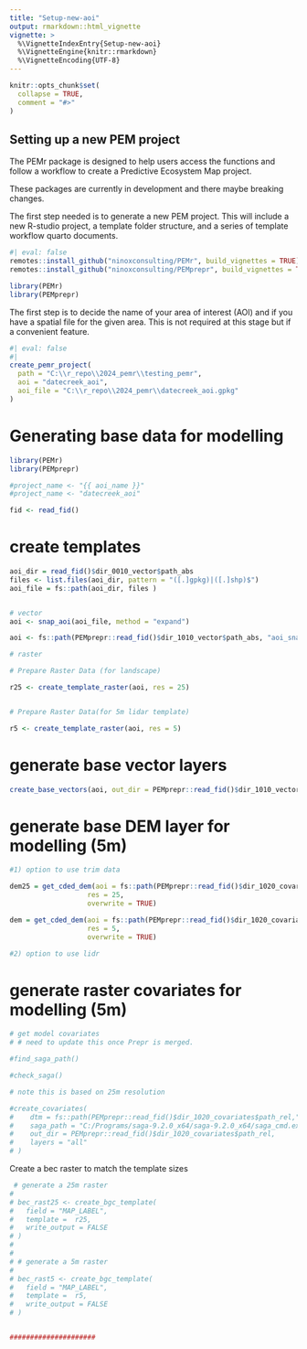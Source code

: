 ```yaml
---
title: "Setup-new-aoi"
output: rmarkdown::html_vignette
vignette: >
  %\VignetteIndexEntry{Setup-new-aoi}
  %\VignetteEngine{knitr::rmarkdown}
  %\VignetteEncoding{UTF-8}
---
```


```r
knitr::opts_chunk$set(
  collapse = TRUE,
  comment = "#>"
)
```


## Setting up a new PEM project 

The PEMr package is designed to help users access the functions and follow a workflow to create a Predictive Ecosystem Map project. 

These packages are currently in development and there maybe breaking changes. 

The first step needed is to generate a new PEM project. This will include a new R-studio project, a template folder structure, and a series of template workflow quarto documents. 


```r
#| eval: false
remotes::install_github("ninoxconsulting/PEMr", build_vignettes = TRUE)
remotes::install_github("ninoxconsulting/PEMprepr", build_vignettes = TRUE)

library(PEMr)
library(PEMprepr)

```

The first step is to decide the name of your area of interest (AOI) and if you have a spatial file for the given area. This is not required at this stage but if a convenient feature. 


```r
#| eval: false
#| 
create_pemr_project(
  path = "C:\\r_repo\\2024_pemr\\testing_pemr",
  aoi = "datecreek_aoi",
  aoi_file = "C:\\r_repo\\2024_pemr\\datecreek_aoi.gpkg"
)


```



# Generating base data for modelling 

```r
library(PEMr)
library(PEMprepr)

#project_name <- "{{ aoi_name }}"
#project_name <- "datecreek_aoi"

fid <- read_fid()

```



# create templates 

```r

aoi_dir = read_fid()$dir_0010_vector$path_abs
files <- list.files(aoi_dir, pattern = "([.]gpkg)|([.]shp)$")
aoi_file = fs::path(aoi_dir, files )


# vector
aoi <- snap_aoi(aoi_file, method = "expand")

aoi <- fs::path(PEMprepr::read_fid()$dir_1010_vector$path_abs, "aoi_snapped.gpkg")

# raster

# Prepare Raster Data (for landscape)

r25 <- create_template_raster(aoi, res = 25)


# Prepare Raster Data(for 5m lidar template)

r5 <- create_template_raster(aoi, res = 5)

```


# generate base vector layers

```r

create_base_vectors(aoi, out_dir = PEMprepr::read_fid()$dir_1010_vector$path_abs)

```


# generate base DEM layer for modelling (5m)

```r

#1) option to use trim data 

dem25 = get_cded_dem(aoi = fs::path(PEMprepr::read_fid()$dir_1020_covariates$path_abs, "25m", "template.tif"),
                   res = 25,
                   overwrite = TRUE)

dem = get_cded_dem(aoi = fs::path(PEMprepr::read_fid()$dir_1020_covariates$path_abs, "25m", "template.tif"),
                   res = 5,
                   overwrite = TRUE)

#2) option to use lidr 


```

# generate raster covariates for modelling (5m)


```r

# get model covariates
# # need to update this once Prepr is merged. 

#find_saga_path()

#check_saga()

# note this is based on 25m resolution

#create_covariates(
#    dtm = fs::path(PEMprepr::read_fid()$dir_1020_covariates$path_rel,"25m","dem.tif"),
#    saga_path = "C:/Programs/saga-9.2.0_x64/saga-9.2.0_x64/saga_cmd.exe",
#    out_dir = PEMprepr::read_fid()$dir_1020_covariates$path_rel,
#    layers = "all"
# )


```


Create a bec raster to match the template sizes 

```r

 # generate a 25m raster
# 
# bec_rast25 <- create_bgc_template(
#   field = "MAP_LABEL",
#   template =  r25,
#   write_output = FALSE
# )
# 
# 
# # generate a 5m raster
# 
# bec_rast5 <- create_bgc_template(
#   field = "MAP_LABEL",
#   template =  r5,
#   write_output = FALSE
# )


#####################

```



